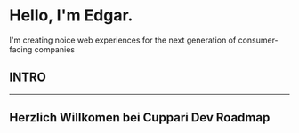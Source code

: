 # Hello, I'm Edgar.

I'm creating noice web experiences for the next generation of consumer-facing companies
## INTRO


<SpotifyPlayer
  uri="hear@this:user:edgarcuppari:playlist:set/115824-8629008/"
  size="large"
  theme="black"
  view="list"
/>

---
Herzlich Willkomen bei Cuppari Dev Roadmap
---


